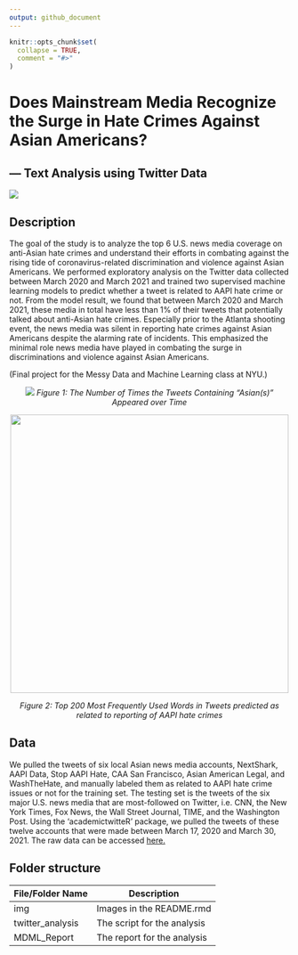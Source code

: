 ```yaml
---
output: github_document
---
```


<!-- README.md is generated from README.Rmd. Please edit that file -->

```r
knitr::opts_chunk$set(
  collapse = TRUE,
  comment = "#>"
)
```

# Does Mainstream Media Recognize the Surge in Hate Crimes Against Asian Americans?
## --- Text Analysis using Twitter Data
<!-- badges: start -->
<!-- badges: end -->

![](./img/stop_aapi_hate.png)

## Description

The goal of the study is to analyze the top 6 U.S. news media coverage on anti-Asian hate crimes and understand their efforts in combating against the rising tide of coronavirus-related discrimination and violence against Asian Americans. We performed exploratory analysis on the Twitter data collected between March 2020 and March 2021 and trained two supervised machine learning models to predict whether a tweet is related to AAPI hate crime or not. From the model result, we found that between March 2020 and March 2021, these media in total have less than 1% of their tweets that potentially talked about anti-Asian hate crimes. Especially prior to the Atlanta shooting event, the news media was silent in reporting hate crimes against Asian Americans despite the alarming rate of incidents. This emphasized the minimal role news media have played in combating the surge in discriminations and violence against Asian Americans.

(Final project for the Messy Data and Machine Learning class at NYU.)

<center>
![](./img/figure1.png)
*Figure 1: The Number of Times the Tweets Containing “Asian(s)” Appeared over Time*

![](./img/figure2.png){width=500}

*Figure 2: Top 200 Most Frequently Used Words in Tweets predicted as related to reporting of AAPI hate crimes*
</center>
## Data

We pulled the tweets of six local Asian news media accounts, NextShark, AAPI Data, Stop AAPI Hate, CAA San Francisco, Asian American Legal, and WashTheHate, and manually labeled them as related to AAPI hate crime issues or not for the training set. The testing set is the tweets of the six major U.S. news media that are most-followed on Twitter, i.e. CNN, the New York Times, Fox News, the Wall Street Journal, TIME, and the Washington Post. Using the ‘academictwitteR’ package, we pulled the tweets of these twelve accounts that were made between March 17, 2020 and March 30, 2021. The raw data can be accessed [here.](https://drive.google.com/drive/folders/19fAt2l2LK0muec4bc0MzzRKZ4Vf0ou_Q?usp=sharing)

## Folder structure

File/Folder Name  | Description
------------- | -------------
img  | Images in the README.rmd
twitter_analysis  | The script for the analysis
MDML_Report | The report for the analysis

